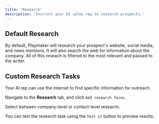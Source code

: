 ```yaml
---
title: 'Research'
description: 'Instruct your AI sales rep to research prospects.'
---
```


## Default Research
By default, Playmaker will research your prospect's website, social media, and news mentions. It will also search the web for information about the company. All of this reseach is filtered to the most relevant and passed to the writer.

## Custom Research Tasks
Your AI rep can use the internet to find specific information for outreach. 

Navigate to the **Research** tab, and click `Add research focus`.

Select between company-level or contact-level research.

You can test the research task using the `Test it` button to preview results.